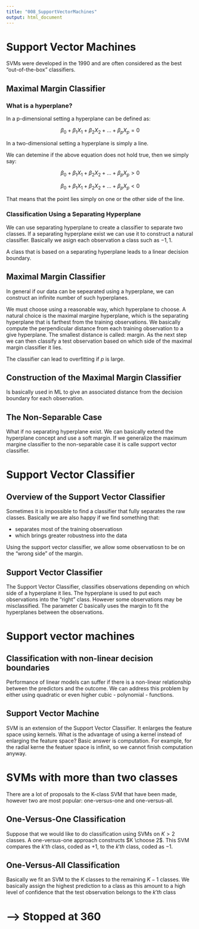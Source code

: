```yaml
---
title: "008_SupportVectorMachines"
output: html_document
---
```


# Support Vector Machines

SVMs were developed in the 1990 and are often considered as the best "out-of-the-box" classifiers.

## Maximal Margin Classifier

### What is a hyperplane?

In a p-dimensional setting a hyperplane can be defined as:

$$
\beta_0 + \beta_1X_1 + \beta_2X_2 + ... + \beta_pX_p = 0 
$$

In a two-dimensional setting a hyperplane is simply a line. 

We can detemine if the above equation does not hold true, then we simply say:

$$
\beta_0 + \beta_1X_1 + \beta_2X_2 + ... + \beta_pX_p > 0
$$

$$
\beta_0 + \beta_1X_1 + \beta_2X_2 + ... + \beta_pX_p < 0
$$

That means that the point lies simply on one or the other side of the line. 

### Classification Using a Separating Hyperplane

We can use separating hyperplane to create a classifier to separate two classes. If a separating hyperplane exist we can use it to construct a natural classifier. Basically we asign each observation a class such as ${-1,1}$. 

A class that is based on a separating hyperplane leads to a linear decision boundary.

## Maximal Margin Classifier

In general if our data can be sepearated using a hyperplane, we can construct an infinite number of such hyperplanes.

We must choose using a reasonable way, which hyperplane to choose. A natural choice is the maximal margine hyperplane, which is the separating hyperplane that is farthest from the training observations. 
We basically compute the perpendicular distance from each training observation to a give hyperplane. The smallest distance is called: margin. As the next step we can then classify a test observation based on which side of the maximal margin classifier it lies. 

The classifier can lead to overfitting if $p$ is large.

## Construction of the Maximal Margin Classifier

Is basically used in ML to give an associated distance from the decision boundary for each observation. 

## The Non-Separable Case

What if no separating hyperplane exist. We can basically extend the hyperplane concept and use a soft margin. If we generalize the maximum margine classifier to the non-separable case it is calle support vector classifier. 

# Support Vector Classifier

## Overview of the Support Vector Classifier

Sometimes it is impossible to find a classifier that fully separates the raw classes. Basically we are also happy if we find something that:

* separates most of the training observatiosn
* which brings greater robustness into the data

Using the support vector classifier, we allow some observatiosn to be on the "wrong side" of the margin. 

## Support Vector Classifier

The Support Vector Classifier, classifies observations depending on which side of a hyperplane it lies. The hyperplane is used to put each observations into the "right" class. However some observations may be misclassified. The parameter $C$ basically uses the margin to fit the hyperplanes between the observations. 

# Support vector machines

## Classification with non-linear decision boundaries

Performance of linear models can suffer if there is a non-linear relationship between the predictors and the outcome. We can address this problem by either using quadratic or even higher cubic - polynomial - functions. 

## Support Vector Machine

SVM is an extension of the Support Vector Classifier. It enlarges the feature space using kernels. What is the advantage of using a kernel instead of enlarging the feature space? Basic answer is computation. For example, for the radial kerne the featuer space is infinit, so we cannot finish computation anyway. 

# SVMs with more than two classes

There are a lot of proposals to the K-class SVM that have been made, however two are most popular: one-versus-one and one-versus-all.

## One-Versus-One Classification

Suppose that we would like to do classification using SVMs on $K > 2$ classes. A one-versus-one approach constructs $K \choose 2$. This SVM compares the $k'th$ class, coded as $+1$, to the $k'th$ class, coded as $-1$.

## One-Versus-All Classification

Basically we fit an SVM to the $K$ classes to the remaining $K-1$ classes. We basically assign the highest prediction to a class as this amount to a high level of confidence that the test observation belongs to the $k'th$ class






# --> Stopped at 360